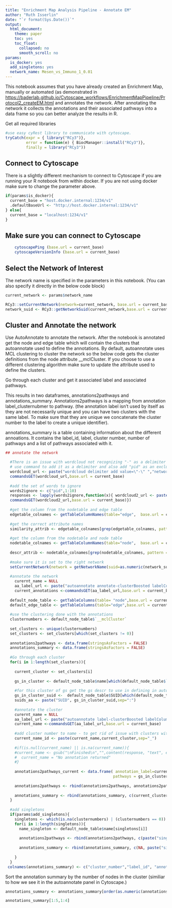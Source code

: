 ```yaml
---
title: "Enrichment Map Analysis Pipeline - Annotate EM"
author: "Ruth Isserlin"
date: "`r format(Sys.Date())`"
output:
  html_document:
    theme: paper
    toc: yes
    toc_float:
      collapsed: no
      smooth_scroll: no
params:
  is_docker: yes
  add_singletons: yes
  network_name: Mesen_vs_Immuno_1_0.01
---
```


This notebook assumes that you have already created an Enrichment Map, manually or automated (as demonstrated in [https://baderlab.github.io/Cytoscape_workflows/EnrichmentMapPipeline/Protocol2_createEM.html](EM Protocol2_createEM.Rmd) and annotates the network.  After annotating the network it collects the annotations and their associated pathways into a data frame so you can better analyze the results in R. 

Get all required libraries
```r
#use easy cyRest library to communicate with cytoscape.
tryCatch(expr = { library("RCy3")}, 
         error = function(e) { BiocManager::install("RCy3")}, 
         finally = library("RCy3"))
```


## Connect to Cytoscape

There is a slightly different mechanism to connect to Cytoscape if you are running your R notebook from within docker.  If you are not using docker make sure to change the parameter above.

```r
if(params$is_docker){
  current_base = "host.docker.internal:1234/v1"
  .defaultBaseUrl <- "http://host.docker.internal:1234/v1"
} else{
  current_base = "localhost:1234/v1"
}
```


## Make sure you can connect to Cytoscape
```r
    cytoscapePing (base.url = current_base)
    cytoscapeVersionInfo (base.url = current_base)
```


## Select the Network of Interest

The network name is specified in the parameters in this notebook. (You can also specify it directly in the below code block)  
```r
current_network <- params$network_name

RCy3::setCurrentNetwork(network=current_network, base.url = current_base)
network_suid <- RCy3::getNetworkSuid(current_network,base.url = current_base)
```


## Cluster and Annotate the network 

Use AutoAnnotate to annotate the network.  After the notebook is annotated get the node and edge table which will contain the clusters that autoannotate used to define the annotations.  By default, autoannotate uses MCL clustering to cluster the network so the below code gets the cluster definitions from the node attribute __mclCluster.  If you choose to use a different clustering algorithm make sure to update the attribute used to define the clusters.  

Go through each cluster and get it associated label and associated pathways.  

This results in two dataframes, annotations2pathways and annotations_summary.  Annotations2pathways is a mapping from annotation label_clusternubmer to pathway.  (the annotation label isn't used by itself as they are not necessarily unique and you can have two clusters with the same label.  To make sure that they are unique we concatenate the cluster number to the label to create a unique identifier).

annotations_summary is a table containing information about the different annoations.  It contains the label_id, label, cluster number, number of pathways and a list of pathways associated with it.  


```r

## annotate the network 

  #There is an issue with wordcloud not recognizing "-" as a delimiter
  # use command to add it as a delimiter and also add "pid" as an excluded word
  wordcloud_url <- paste("wordcloud delimiter add value=\"-\" ","network=SUID:",network_suid, sep="")
  commandsGET(wordcloud_url,base.url = current_base)
  
  #add the set of words to ignore
  words2ignore <- c("pid",1:10)
  responses <- lapply(words2ignore,function(x){ wordcloud2_url <- paste("wordcloud ignore add value=\"",x, "\" ","network=SUID:",network_suid, sep="");
  commandsGET(wordcloud2_url,base.url = current_base)})
  
  #get the column from the nodetable and edge table
  edgetable_colnames <- getTableColumnNames(table="edge",  base.url = current_base)
  
  #get the correct attribute names
  similarity_attrib <- edgetable_colnames[grep(edgetable_colnames, pattern = "similarity_coefficient")]
  
  #get the column from the nodetable and node table
  nodetable_colnames <- getTableColumnNames(table="node",  base.url = current_base)
  
  descr_attrib <- nodetable_colnames[grep(nodetable_colnames, pattern = "GS_DESCR")]
  
  #make sure it is set to the right network
  setCurrentNetwork(network = getNetworkName(suid=as.numeric(network_suid),base.url = current_base),base.url = current_base)
  
  #annotate the network
    curernt_name = NULL
    aa_label_url <- paste("autoannotate annotate-clusterBoosted labelColumn=", descr_attrib," maxWords=3 ", sep="")
    current_annotations <-commandsGET(aa_label_url,base.url = current_base)
  
  default_node_table <- getTableColumns(table= "node",base.url = current_base)
  default_edge_table <- getTableColumns(table="edge",base.url = current_base)
  
  #use the clustering done with the annotations
  clusternumbers <- default_node_table$`__mclCluster`
  
  set_clusters <- unique(clusternumbers)
  set_clusters <- set_clusters[which(set_clusters != 0)]
  
  annotations2pathways <- data.frame(stringsAsFactors = FALSE)
  annotations_summary <- data.frame(stringsAsFactors = FALSE)
  
  #Go through each cluster  
  for(i in 1:length(set_clusters)){
    
    current_cluster <- set_clusters[i]
    
    gs_in_cluster <- default_node_table$name[which(default_node_table$`__mclCluster` == current_cluster)]
    
    #for this cluster of gs get the gs descr to use in defining in autoannotate
    gs_in_cluster_suid <-  default_node_table$SUID[which(default_node_table$name %in% gs_in_cluster)]
    suids_aa <- paste("SUID", gs_in_cluster_suid,sep=":")
    
    #annotate the cluster
    curernt_name = NULL
    aa_label_url <- paste("autoannotate label-clusterBoosted labelColumn=", descr_attrib," maxWords=3 nodeList=\"",paste(suids_aa,collapse=","),"\"", sep="")
    current_name <-commandsGET(aa_label_url,base.url = current_base)
    
    #add cluster number to name - to get rid of issue with clusters with the same names
    current_name_id <- paste(current_name,current_cluster,sep="_")
    
    #if(is.null(current_name) || is.na(current_name)){
    #current_name <- gsub("\nFinished\n","",content(response, "text", encoding = "ISO-8859-1"))
    #  current_name = "No annotation returned"
    #}
    
    annotations2pathways_current <- data.frame( annotation_label=current_name_id, 
                                               pathways = gs_in_cluster,stringsAsFactors = FALSE)
    
    annotations2pathways <- rbind(annotations2pathways, annotations2pathways_current)
    
    annotations_summary <- rbind(annotations_summary, c(current_cluster, current_name_id, current_name, length(gs_in_cluster), paste(gs_in_cluster,collapse = ",") ))
  }
  
  #add singletons
  if(params$add_singletons){
    singletons <- which(is.na(clusternumbers) | (clusternumbers == 0))
    for(i in 1:length(singletons)){
      name_singleton <- default_node_table$name[singletons[i]]
    
      annotations2pathways <- rbind(annotations2pathways, c(paste("singleton",i, name_singleton,sep="_"),name_singleton))
    
      annotations_summary <- rbind(annotations_summary, c(NA, paste("singleton",i, name_singleton,sep="_"), name_singleton, 1, name_singleton ))
      
    }
  }
 colnames(annotations_summary) <- c("cluster_number","label_id", "annotation_label","number_nodes_in_cluster", "pathways_in_cluster")

```


Sort the annotation summary by the number of nodes in the cluster (similiar to how we see it in the autoannotate panel in Cytoscape.)
```r
annotations_summary <- annotations_summary[order(as.numeric(annotations_summary$number_nodes_in_cluster),decreasing = TRUE),]

annotations_summary[1:5,1:4]
```

